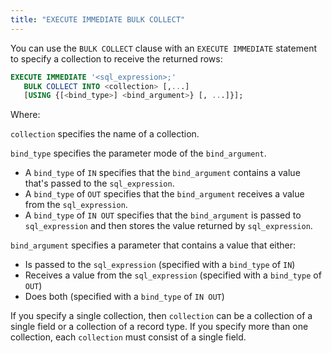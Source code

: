 ```yaml
---
title: "EXECUTE IMMEDIATE BULK COLLECT"
---
```


<div id="execute_immediate_bulk_collect" class="registered_link"></div>

You can use the `BULK COLLECT` clause with an `EXECUTE IMMEDIATE` statement to specify a collection to receive the returned rows:

```sql
EXECUTE IMMEDIATE '<sql_expression>;'
   BULK COLLECT INTO <collection> [,...]
   [USING {[<bind_type>] <bind_argument>} [, ...]}];
```

Where: 

`collection` specifies the name of a collection.

`bind_type` specifies the parameter mode of the `bind_argument`.

-   A `bind_type` of `IN` specifies that the `bind_argument` contains a value that's passed to the `sql_expression`.
-   A `bind_type` of `OUT` specifies that the `bind_argument` receives a value from the `sql_expression`.
-   A `bind_type` of `IN OUT` specifies that the `bind_argument` is passed to `sql_expression` and then stores the value returned by `sql_expression`.

`bind_argument` specifies a parameter that contains a value that either:
-  Is passed to the `sql_expression` (specified with a `bind_type` of `IN`)
-  Receives a value from the `sql_expression` (specified with a `bind_type` of `OUT`)
-  Does both (specified with a `bind_type` of `IN OUT`)

If you specify a single collection, then `collection` can be a collection of a single field or a collection of a record type. If you specify more than one collection, each `collection` must consist of a single field.
